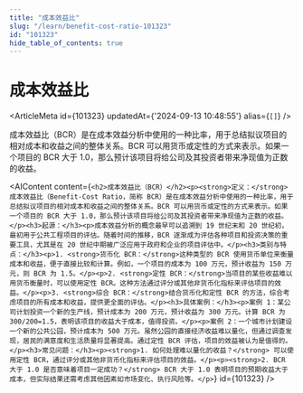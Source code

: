 ```yaml
---
title: "成本效益比"
slug: "/learn/benefit-cost-ratio-101323"
id: "101323"
hide_table_of_contents: true
---
```



# 成本效益比

<ArticleMeta id={101323} updatedAt={'2024-09-13 10:48:55'} alias={`[]`} />
<div className='border-solid border-b border-t-0 my-4 border-[var(--ifm-color-gray-300)]' />

成本效益比（BCR）是在成本效益分析中使用的一种比率，用于总结拟议项目的相对成本和收益之间的整体关系。BCR 可以用货币或定性的方式来表示。如果一个项目的 BCR 大于 1.0，那么预计该项目将给公司及其投资者带来净现值为正数的收益。

<AIContent content={`<h2>成本效益比（BCR）</h2><p><strong>定义：</strong>成本效益比（Benefit-Cost Ratio，简称 BCR）是在成本效益分析中使用的一种比率，用于总结拟议项目的相对成本和收益之间的整体关系。BCR 可以用货币或定性的方式来表示。如果一个项目的 BCR 大于 1.0，那么预计该项目将给公司及其投资者带来净现值为正数的收益。</p><h3>起源：</h3><p>成本效益分析的概念最早可以追溯到 19 世纪末和 20 世纪初，最初用于公共工程项目的评估。随着时间的推移，BCR 逐渐成为评估各种项目和投资决策的重要工具，尤其是在 20 世纪中期被广泛应用于政府和企业的项目评估中。</p><h3>类别与特点：</h3><p>1. <strong>货币化 BCR：</strong>这种类型的 BCR 使用货币单位来衡量成本和收益，便于直接比较和计算。例如，一个项目的成本为 100 万元，预计收益为 150 万元，则 BCR 为 1.5。</p><p>2. <strong>定性 BCR：</strong>当项目的某些收益难以用货币衡量时，可以使用定性 BCR。这种方法通过评分或其他非货币化指标来评估项目的效益。</p><p>3. <strong>综合 BCR：</strong>结合货币化和定性 BCR 的方法，综合考虑项目的所有成本和收益，提供更全面的评估。</p><h3>具体案例：</h3><p>案例 1：某公司计划投资一个新的生产线，预计成本为 200 万元，预计收益为 300 万元。计算 BCR 为 300/200=1.5，表明该项目的收益大于成本，值得投资。</p><p>案例 2：一个城市计划建设一个新的公共公园，预计成本为 500 万元。虽然公园的直接经济收益难以量化，但通过调查发现，居民的满意度和生活质量将显著提高。通过定性 BCR 评估，项目的效益被认为是值得的。</p><h3>常见问题：</h3><p><strong>1. 如何处理难以量化的收益？</strong> 可以使用定性 BCR，通过评分或其他非货币化指标来评估项目的效益。</p><p><strong>2. BCR 大于 1.0 是否意味着项目一定成功？</strong> BCR 大于 1.0 表明项目的预期收益大于成本，但实际结果还需考虑其他因素如市场变化、执行风险等。</p>`} id={101323} />
